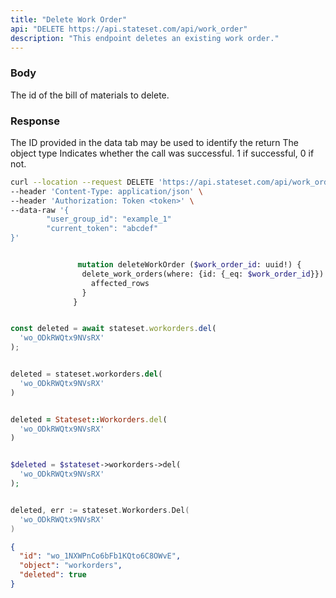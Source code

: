```yaml
---
title: "Delete Work Order"
api: "DELETE https://api.stateset.com/api/work_order"
description: "This endpoint deletes an existing work order."
---
```


### Body

<ParamField body="id" type="string">
  The id of the bill of materials to delete.
</ParamField>

### Response

<ResponseField name="id" type="string">
  The ID provided in the data tab may be used to identify the return
</ResponseField>

<ResponseField name="object" type="string">
  The object type
</ResponseField>

<ResponseField name="success" type="number">
  Indicates whether the call was successful. 1 if successful, 0 if not.
</ResponseField>

<RequestExample>

```bash Example Request
curl --location --request DELETE 'https://api.stateset.com/api/work_order' \
--header 'Content-Type: application/json' \
--header 'Authorization: Token <token>' \
--data-raw '{
		"user_group_id": "example_1"
		"current_token": "abcdef"
}'
```

```graphQL GraphQL

               mutation deleteWorkOrder ($work_order_id: uuid!) {
                delete_work_orders(where: {id: {_eq: $work_order_id}}) {
                  affected_rows
                }
              }
```

```javascript Node.js

const deleted = await stateset.workorders.del(
  'wo_ODkRWQtx9NVsRX'
);

```

```python Python

deleted = stateset.workorders.del(
  'wo_ODkRWQtx9NVsRX'
)

```

```ruby Ruby

deleted = Stateset::Workorders.del(
  'wo_ODkRWQtx9NVsRX'
)

```

```php PHP

$deleted = $stateset->workorders->del(
  'wo_ODkRWQtx9NVsRX'
);

```

```go Go

deleted, err := stateset.Workorders.Del(
  'wo_ODkRWQtx9NVsRX'
)

```

</RequestExample>

<ResponseExample>

```json Response
{
  "id": "wo_1NXWPnCo6bFb1KQto6C8OWvE",
  "object": "workorders",
  "deleted": true
}
```

</ResponseExample>
